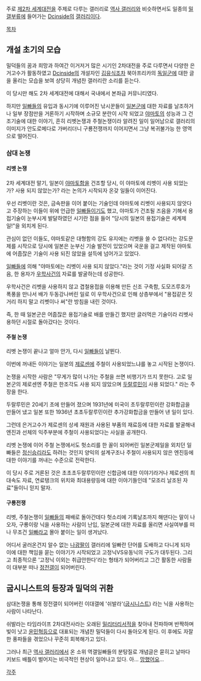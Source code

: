 주로 [[제2차 세계대전]]을 주제로 다루는 갤러리로 [[역사 갤러리]]와 비슷하면서도 일종의 [[밀갤]]부류에 들어가는 [[Dcinside]]의 [[갤러리]]이다.

[[목차]]
== 개설 초기의 모습 ==
밀덕들의 꿈과 희망과 하여간 이거저거 많은 시기인 2차대전을 주로 다루면서 다양한 은거고수가 활동하였고 [[Dcinside]]의 개설자인 [[김유식]]조차 북아프리카의 [[독일]]군에 대한 글을 올리는 모습을 보여 상당히 개념찬 갤러리란 소리를 듣는다.

이 당시만 해도 2차 세계대전에 대해서 국내에서 본좌급 커뮤니티였다.

하지만 [[일빠]]들의 유입과 동시기에 이루어진 낚시꾼들이 [[일본]]군에 대한 자료를 날조하거나 일부 장점만을 거론하기 시작하며 소규모 분란이 시작 되었고 [[야마토]]의 성능과 그 건조기술에 대한 이야기, 흔히 리벳논쟁과 주철논쟁이라 알려진 일이 일어남으로 갤러리의 이미지가 안도로메다로 가버리더니 구룡전쟁까지 이어지면서 그냥 복귀불가능 한 영역으로 떨어진다.

=== 삼대 논쟁 ===
==== 리벳 논쟁 ====
2차 세계대전 말기, 일본이 [[야마토]]함을 건조할 당시, 이 야마토에 리벳이 사용 되었는가? 사용 되지 않았는가? 라는 논의가 시작되자 온갖 일들이 이어진다.

우선 리벳이란 것은, 금속판을 이어 붙이는 기술인데 야마토에 리벳이 사용되지 않앗다고 주장하는 이들이 위에 언급한 [[일빠]]들이기도 했고, 야마토가 건조될 즈음을 기해서 용접기술이 눈부시게 발달하였던 시기란 점을 들어 "당시의 일본의 용접기술은 세계제일!"을 외치게 된다.

관심이 없던 이들도, 야마토같은 대형함의 강도 유지에는 리벳을 쓸 수 없다라는 강도문제를 시작으로 당시에 일본은 눈부신 기술 발전이 있었으며 국운을 걸고 제작된 야마토에 어줍잖은 기술이 사용 되진 않았을 설득에 넘어가고 있었다.

[[일빠]]들에 의해  "야마토에는 리벳이 사용 되지 않았다."라는 것이 기정 사실화 되어갈 즈음, 한 용자가 [[우학사건]]의 자료를 발굴하는데 성공한다.

우학사건은 리벳을 사용하지 않고 겹철용접을 이용해 만든 신조 구축함, 도모즈루호가 폭풍을 만나서 배가 두동강나버린 일로 이 우학사건으로 인해 상층부에서 "용접같은 짓거리 하지 말고 리벳이나 써"란 방침을 내린 것이다.

즉, 한 때 일본군은 어줍잖은 용접기술로 배를 만들긴 했지만 글러먹은 기술이라 리벳사용하던 시절로 돌아갔다는 것이다.

==== 주철 논쟁 ====

리벳 논쟁이 끝나고 얼마 안가, 다시 [[일빠]]들이 날뛴다.

이번에 꺼내든 이야기는 일본의 [[제로센]]에 주철이 사용되었느냐를 놓고 시작된 논쟁이다.

논쟁을 시작한 사람은 "무게가 많이 나가는 주철을 쓰면 비행기가 뜨지 못한다. 고로 일본군의 제로센엔 주철은 한조각도 사용 되지 않았으며 [[두랄루민]]이 사용 되었다." 라는 주장을 한다.

두랄루민은 20세기 초에 만들어 졌으며 1931년에 미국이 초두랄루민이란 강화합금을 만들어 냈고 일본 또한 1936년 초초두랄루민이란 추가강화합금을 만들어 낸 일이 있다.

그런데 은거고수가 제로센의 상세 재원과 사용된 부품의 재료등에 대한 자료를 발굴해내 엔진과 선체의 익주부분에 주철이 사용되었다는 사실을 공개한다.

리벳 논쟁에 이어 주철 논쟁에서도 헛소리를 한 꼴이 되어버린 일본군제일을 외치던 일빠들은 [[정신승리]]라도 하려는 것인지 양익의 설계구조나 주철이 사용되지 않은 엔진등에 대한 이야기를 꺼내는 수준으로 전락한다.

이 당시 주로 거론된 것은 초초초두랄루민이란 신합금에 대한 이야기라거나 제로센의 최대속도 자료, 연료탱크의 위치와 최대용량등에 대한 이야기들인데 "모조리 날조된 자료"들이니 믿지 말자.

==== 구룡전쟁 ====
리벳, 주철논쟁이 [[일빠]]들의 패배로 돌아간데다 헛소리에 기록날조까지 해댄다는 말이 나오자, 구룡이랑 닉을 사용하는 사람이 난입, 일본군에 대한 자료를 올리면 사실여부를 떠나 무조건 [[일빠]]라고 몰아 붙이는 일이 생겨났다.

어디서 굴러온건지 알수 없는 [[나광팔]]이 갤러리에 일빠란 단어를 도배하고 다니게 되자 이에 대한 책임을 묻는 이야기가 시작되었고 고정닉VS유동닉의 구도가 대두된다. 그리고 최종적으론 '고정닉 이외는 취급안한다'라는 형태가 되어버리고 그간 활동한 사람들이 대부분 떠나 [[정전갤]]이 되어버린다.

== 굽시니스트의 등장과 밀덕의 귀환 ==
삼대논쟁을 통해 정전갤이 되어버린 이대갤에 '쉬발라'([[굽시니스트]]) 라는 닉을 사용하는 사람이 나타난다.

쉬발라는 타임라이프 2차대전사라는 오래된 [[밀리터리]]서적을 찾아내 전파하며 반짝하며 빛이 낫고 [[윤민혁]]등으로 대표되는 개념찬 밀덕들이 다시 돌아오게 된다. 이 후에도 자잘한 풍파들을 겪었으나 꾸준히 회복해가고 있다.

그러나 최근 [[역사 갤러리]]에서 온 소위 역갤일빠들의 분탕질로 개념글은 묻히고 날마다 키보드 배틀이 벌어지는 비극적인 현상이 일어나고 있다. 아... [[망했어요]]...

[[각주]]


